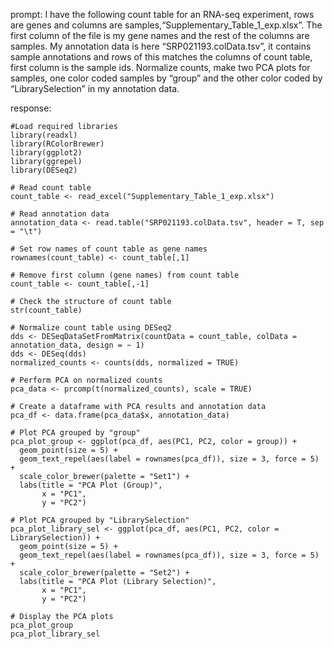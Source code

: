 prompt:
I have the following count table for an RNA-seq experiment, rows are genes and columns are samples,"Supplementary_Table_1_exp.xlsx". The first column of the file is my gene names and the rest of the columns are samples. My annotation data is here "SRP021193.colData.tsv", it contains sample annotations and rows of this matches the columns of count table, first column is the sample ids. Normalize counts, make two PCA plots for samples, one color coded samples by "group" and the other color coded by "LibrarySelection" in my annotation data.

response:
```
#Load required libraries
library(readxl)
library(RColorBrewer)
library(ggplot2)
library(ggrepel)
library(DESeq2)

# Read count table
count_table <- read_excel("Supplementary_Table_1_exp.xlsx")

# Read annotation data
annotation_data <- read.table("SRP021193.colData.tsv", header = T, sep = "\t")

# Set row names of count table as gene names
rownames(count_table) <- count_table[,1]

# Remove first column (gene names) from count table
count_table <- count_table[,-1]

# Check the structure of count table
str(count_table)

# Normalize count table using DESeq2
dds <- DESeqDataSetFromMatrix(countData = count_table, colData = annotation_data, design = ~ 1)
dds <- DESeq(dds)
normalized_counts <- counts(dds, normalized = TRUE)

# Perform PCA on normalized counts
pca_data <- prcomp(t(normalized_counts), scale = TRUE)

# Create a dataframe with PCA results and annotation data
pca_df <- data.frame(pca_data$x, annotation_data)

# Plot PCA grouped by "group"
pca_plot_group <- ggplot(pca_df, aes(PC1, PC2, color = group)) +
  geom_point(size = 5) +
  geom_text_repel(aes(label = rownames(pca_df)), size = 3, force = 5) +
  scale_color_brewer(palette = "Set1") +
  labs(title = "PCA Plot (Group)",
       x = "PC1",
       y = "PC2")

# Plot PCA grouped by "LibrarySelection"
pca_plot_library_sel <- ggplot(pca_df, aes(PC1, PC2, color = LibrarySelection)) +
  geom_point(size = 5) +
  geom_text_repel(aes(label = rownames(pca_df)), size = 3, force = 5) +
  scale_color_brewer(palette = "Set2") +
  labs(title = "PCA Plot (Library Selection)",
       x = "PC1",
       y = "PC2")

# Display the PCA plots
pca_plot_group
pca_plot_library_sel
```

